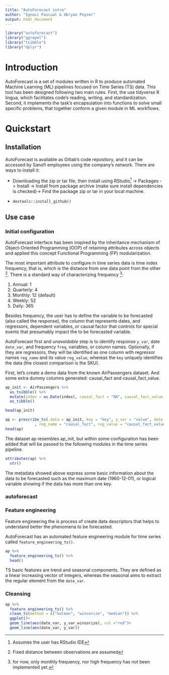 ```yaml
---
title: "AutoForecast intro"
author: "Ignasi Pascual & Obryan Poyser"
output: html_document
---
```



```r
library("autoforecast")
library("ggrepel")
library("tsibble")
library("dplyr")
```

# Introduction

AutoForecast is a set of modules written in R to produce automated Machine Learning (ML) pipelines focused on Time Series (TS) data. This tool has been designed following two main rules. First, the use *tidyverse* R lingua, which facilitates code's reading, writing, and standardization. Second, it implements the task's encapsulation into functions to solve small specific problems, that together conform a given module in ML workflows.

# Quickstart

## Installation

AutoForecast is available as Gitlab's code repository, and it can be accessed by Sanofi employees using the company's network. There are ways to install it:

- Downloading the zip or tar file, then install using RStudio^[Assumes the user has RStudio IDE] -> Packages -> Install -> Install from package archive (make sure install dependencies is checked)-> Find the package zip or tar in your local machine.

- `devtools::install_github()`

## Use case

### Initial configuration

AutoForecast interface has been inspired by the inheritance mechanism of Object-Oriented Programming (OOP) of retaining attributes across objects and applied this concept Functional Programming (FP) modularization. 

The most important attribute to configure in time series data is time index frequency, that is, which is the distance from one data point from the other ^[Fixed distance between observations are assumed]. There is a standard way of characterizing frequency ^[for now, only monthly frequency, nor high frequency has not been implemented yet.]:

1. Annual: 1
2. Quarterly: 4
3. Monthly: 12 (default)
4. Weekly: 52
5. Daily: 365

Besides frequency, the user has to define the variable to be forecasted (also called the response), the column that represents dates, and regressors, dependent variables, or causal factor that controls for special events that presumably impact the to be forecasted variable.

AutoForecast first and *unavoidable* step is to identify response `y_var`, date `date_var`, and frequency `freq`, variables, or column names. Optionally, if they are regressors, they will be identified as one column with regressor names `reg_name` and its value `reg_value`, whereas the `key` uniquely identifies the data (the closest comparison is the SKU).

First, let's create a demo data from the known AirPassengers dataset. And some extra dummy columns generated: causal_fact and causal_fact_value.

```r
ap_init <- AirPassengers %>% 
  as_tsibble() %>%
  mutate(index = as.Date(index), causal_fact = "NA", causal_fact_value = 0, key = "ap") %>% 
  as_tibble()

head(ap_init)
```

```r
ap <- prescribe_ts(.data = ap_init, key = "key", y_var = "value", date_var = "index"
             , reg_name = "causal_fact", reg_value = "causal_fact_value", freq = 12)
head(ap)
```

The dataset ap resembles ap_init, but within some configuration has been added that will be passed to the following modules in the time series pipeline.

```r
attributes(ap) %>% 
  str()
```

The metadata showed above express some basic information about the data to be forecasted such as the maximum date (1960-12-01), or logical variable showing if the data has more than one key.


### autoforecast

### Feature engineering

Feature engineering the is process of create data descriptors that helps to understand better the phenomena to be forecasted.

AutoForecast has an automated feature engineering module for time series called `feature_engineering_ts()`.

```r
ap %>% 
  feature_engineering_ts() %>% 
  head()
```

TS basic features are trend and seasonal components. They are defined as a linear increasing vector of integers, whereas the seasonal aims to extract the regular element from the `date_var`.

### Cleansing

```r
ap %>% 
  feature_engineering_ts() %>% 
  clean_ts(method = c("kalman", "winsorize", "median")) %>% 
  ggplot()+
  geom_line(aes(date_var, y_var_winsorize), col ="red")+
  geom_line(aes(date_var, y_var))
```


